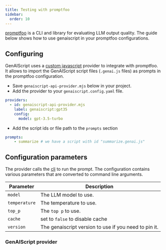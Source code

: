 ```yaml
---
title: Testing with promptfoo
sidebar:
  order: 10
---
```


[promptfoo](https://promptfoo.dev/) is a CLI and library for evaluating LLM output quality.
The guide below shows how to use genaiscript in your promptfoo configurations.

## Configuring

GenAIScript uses a [custom javascript](https://promptfoo.dev/docs/providers/custom-api/) 
provider to integrate with promptfoo. It allows to import the GenAIScript script files (`.genai.js` files)
as prompts in the promptfoo configuration.

- Save `genaiscript-api-provider.mjs` below in your project.
- Add the provider to your `genaiscript.config.yaml` file.

```yaml
providers:
  - id: genaiscript-api-provider.mjs
    label: genaiscript:gpt35
    config:
      model: gpt-3.5-turbo
```

- Add the script ids or file path to the `prompts` section

```yaml
prompts:
    - summarize # we have a script with id "summarize.genai.js"
```

## Configuration parameters

The provider calls the [cli](/genaiscript/reference/cli) to run the prompt.
The configuration contains various parameters that are converted to command line arguments.

| Parameter | Description |
|--------------------|------------------|
| `model` | The LLM model to use. |
| `temperature` | The temperature to use. |
| `top_p` | The `top p` to use. |
| `cache` | set to `false` to disable cache |
| `version` | The genaiscript version to use if you need to pin it. |


### GenAIScript provider

<Code code={providerSrc} wrap={true} lang="js" title="genaiscript-api-provider.mjs" />
